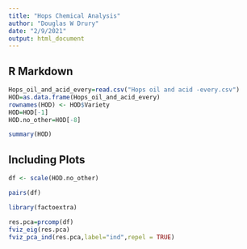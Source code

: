 ```yaml
---
title: "Hops Chemical Analysis"
author: "Douglas W Drury"
date: "2/9/2021"
output: html_document
---
```


## R Markdown


```r


Hops_oil_and_acid_every=read.csv("Hops oil and acid -every.csv")
HOD=as.data.frame(Hops_oil_and_acid_every)
rownames(HOD) <- HOD$Variety
HOD=HOD[-1]
HOD.no_other=HOD[-8]

summary(HOD)

```

## Including Plots


```r
df <- scale(HOD.no_other)

pairs(df)
```

```r
library(factoextra)

res.pca=prcomp(df)
fviz_eig(res.pca)
fviz_pca_ind(res.pca,label="ind",repel = TRUE)
```